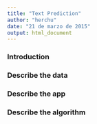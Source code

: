 ```yaml
---
title: "Text Prediction"
author: "herchu"
date: "21 de marzo de 2015"
output: html_document
---
```


### Introduction

### Describe the data

### Describe the app

### Describe the algorithm

